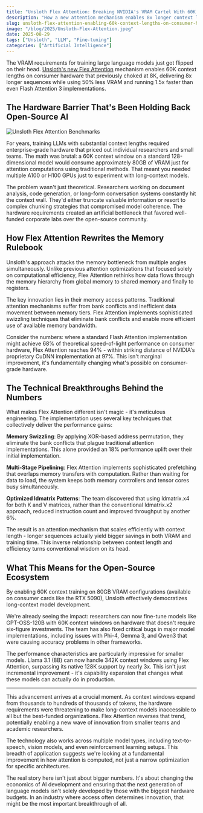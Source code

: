```yaml
---
title: "Unsloth Flex Attention: Breaking NVIDIA's VRAM Cartel With 60K Context Windows"
description: "How a new attention mechanism enables 8x longer context lengths while cutting VRAM requirements in half for LLM training on consumer hardware."
slug: unsloth-flex-attention-enabling-60k-context-lengths-on-consumer-hardware
image: "/blog/2025/Unsloth-Flex-Attention.jpeg"
date: 2025-08-29
tags: ["Unsloth", "LLM", "Fine-tuning"]
categories: ["Artificial Intelligence"]
---
```


The VRAM requirements for training large language models just got flipped on their head. [Unsloth's new Flex Attention](https://unsloth.ai/blog/gpt-oss-context) mechanism enables 60K context lengths on consumer hardware that previously choked at 8K, delivering 8x longer sequences while using 50% less VRAM and running 1.5x faster than even Flash Attention 3 implementations.

## The Hardware Barrier That's Been Holding Back Open-Source AI

![Unsloth Flex Attention Benchmarks](/blog/2025/unsloth-flex-attention-benchmarks.webp)

For years, training LLMs with substantial context lengths required enterprise-grade hardware that priced out individual researchers and small teams. The math was brutal: a 60K context window on a standard 128-dimensional model would consume approximately 80GB of VRAM just for attention computations using traditional methods. That meant you needed multiple A100 or H100 GPUs just to experiment with long-context models.

The problem wasn't just theoretical. Researchers working on document analysis, code generation, or long-form conversation systems constantly hit the context wall. They'd either truncate valuable information or resort to complex chunking strategies that compromised model coherence. The hardware requirements created an artificial bottleneck that favored well-funded corporate labs over the open-source community.

## How Flex Attention Rewrites the Memory Rulebook

Unsloth's approach attacks the memory bottleneck from multiple angles simultaneously. Unlike previous attention optimizations that focused solely on computational efficiency, Flex Attention rethinks how data flows through the memory hierarchy from global memory to shared memory and finally to registers.

The key innovation lies in their memory access patterns. Traditional attention mechanisms suffer from bank conflicts and inefficient data movement between memory tiers. Flex Attention implements sophisticated swizzling techniques that eliminate bank conflicts and enable more efficient use of available memory bandwidth.

Consider the numbers: where a standard Flash Attention implementation might achieve 68% of theoretical speed-of-light performance on consumer hardware, Flex Attention reaches 94% - within striking distance of NVIDIA's proprietary CuDNN implementation at 97%. This isn't marginal improvement, it's fundamentally changing what's possible on consumer-grade hardware.

## The Technical Breakthroughs Behind the Numbers

What makes Flex Attention different isn't magic - it's meticulous engineering. The implementation uses several key techniques that collectively deliver the performance gains:

**Memory Swizzling**: By applying XOR-based address permutation, they eliminate the bank conflicts that plague traditional attention implementations. This alone provided an 18% performance uplift over their initial implementation.

**Multi-Stage Pipelining**: Flex Attention implements sophisticated prefetching that overlaps memory transfers with computation. Rather than waiting for data to load, the system keeps both memory controllers and tensor cores busy simultaneously.

**Optimized ldmatrix Patterns**: The team discovered that using ldmatrix.x4 for both K and V matrices, rather than the conventional ldmatrix.x2 approach, reduced instruction count and improved throughput by another 6%.

The result is an attention mechanism that scales efficiently with context length - longer sequences actually yield bigger savings in both VRAM and training time. This inverse relationship between context length and efficiency turns conventional wisdom on its head.

## What This Means for the Open-Source Ecosystem

By enabling 60K context training on 80GB VRAM configurations (available on consumer cards like the RTX 5090), Unsloth effectively democratizes long-context model development.

We're already seeing the impact: researchers can now fine-tune models like GPT-OSS-120B with 60K context windows on hardware that doesn't require six-figure investments. The team has also fixed critical bugs in major model implementations, including issues with Phi-4, Gemma 3, and Qwen3 that were causing accuracy problems in other frameworks.

The performance characteristics are particularly impressive for smaller models. Llama 3.1 (8B) can now handle 342K context windows using Flex Attention, surpassing its native 128K support by nearly 3x. This isn't just incremental improvement - it's capability expansion that changes what these models can actually do in production.

---

This advancement arrives at a crucial moment. As context windows expand from thousands to hundreds of thousands of tokens, the hardware requirements were threatening to make long-context models inaccessible to all but the best-funded organizations. Flex Attention reverses that trend, potentially enabling a new wave of innovation from smaller teams and academic researchers.

The technology also works across multiple model types, including text-to-speech, vision models, and even reinforcement learning setups. This breadth of application suggests we're looking at a fundamental improvement in how attention is computed, not just a narrow optimization for specific architectures.

The real story here isn't just about bigger numbers. It's about changing the economics of AI development and ensuring that the next generation of language models isn't solely developed by those with the biggest hardware budgets. In an industry where access often determines innovation, that might be the most important breakthrough of all.